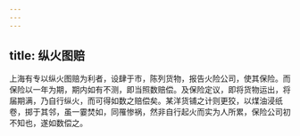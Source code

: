 ```yaml
---
---
---
```

title: 纵火图赔
---



上海有专以纵火图赔为利者，设肆于市，陈列货物，报告火险公司，使其保险。而保险以一年为期，期内如有不测，即当照数赔偿。及保险定议，即将货物运出，将届期满，乃自行纵火，而可得如数之赔偿矣。某洋货铺之计则更狡，以煤油浸纸卷，掷于其邻，虽一霎焚如，同罹惨祸，然非自行起火而实为人所累，保险公司初不知也，遂如数偿之。